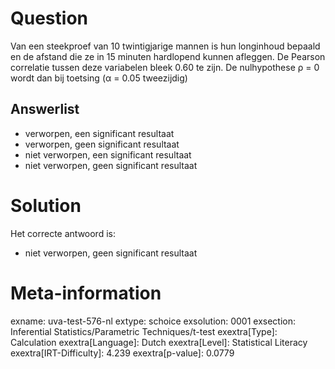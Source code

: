 Question
========

Van een steekproef van 10 twintigjarige mannen is hun longinhoud bepaald
en de afstand die ze in 15 minuten hardlopend kunnen afleggen. De
Pearson correlatie tussen deze variabelen bleek 0.60 te zijn. De
nulhypothese ρ = 0 wordt dan bij toetsing (α = 0.05 tweezijdig)


Answerlist
----------

* verworpen, een significant resultaat
* verworpen, geen significant resultaat
* niet verworpen, een significant resultaat
* niet verworpen, geen significant resultaat

Solution
========

Het correcte antwoord is: 

* niet verworpen, geen significant resultaat

Meta-information
================
exname: uva-test-576-nl
extype: schoice
exsolution: 0001
exsection: Inferential Statistics/Parametric Techniques/t-test
exextra[Type]: Calculation
exextra[Language]: Dutch
exextra[Level]: Statistical Literacy
exextra[IRT-Difficulty]: 4.239
exextra[p-value]: 0.0779
